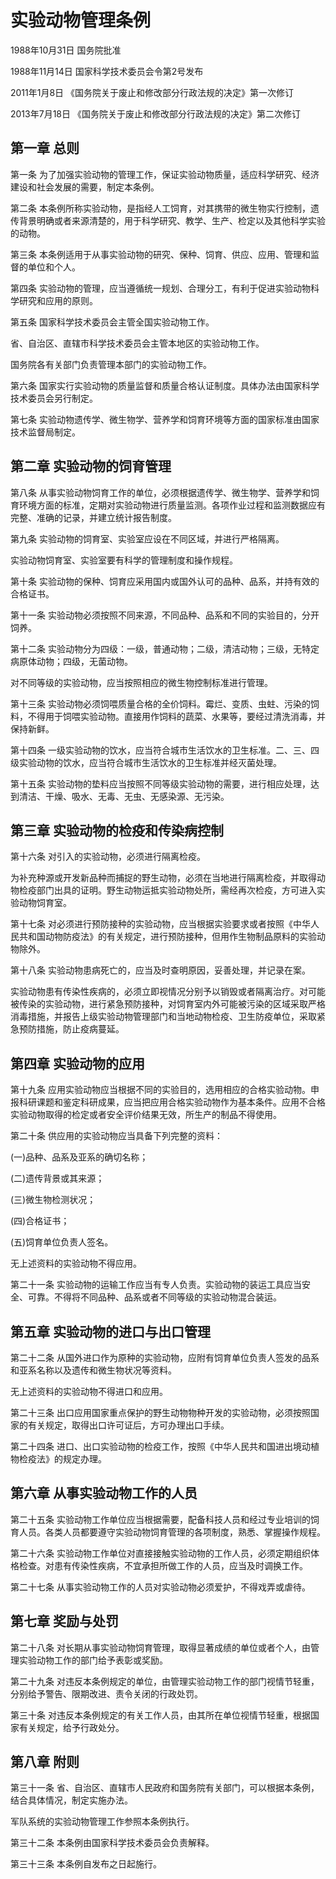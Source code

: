 # 实验动物管理条例

1988年10月31日 国务院批准　

1988年11月14日 国家科学技术委员会令第2号发布　

2011年1月8日 《国务院关于废止和修改部分行政法规的决定》第一次修订　

2013年7月18日 《国务院关于废止和修改部分行政法规的决定》第二次修订　

  

## 第一章 总则

第一条 为了加强实验动物的管理工作，保证实验动物质量，适应科学研究、经济建设和社会发展的需要，制定本条例。

第二条 本条例所称实验动物，是指经人工饲育，对其携带的微生物实行控制，遗传背景明确或者来源清楚的，用于科学研究、教学、生产、检定以及其他科学实验的动物。

第三条 本条例适用于从事实验动物的研究、保种、饲育、供应、应用、管理和监督的单位和个人。

第四条 实验动物的管理，应当遵循统一规划、合理分工，有利于促进实验动物科学研究和应用的原则。

第五条 国家科学技术委员会主管全国实验动物工作。

省、自治区、直辖市科学技术委员会主管本地区的实验动物工作。

国务院各有关部门负责管理本部门的实验动物工作。

第六条 国家实行实验动物的质量监督和质量合格认证制度。具体办法由国家科学技术委员会另行制定。

第七条 实验动物遗传学、微生物学、营养学和饲育环境等方面的国家标准由国家技术监督局制定。

## 第二章 实验动物的饲育管理

第八条 从事实验动物饲育工作的单位，必须根据遗传学、微生物学、营养学和饲育环境方面的标准，定期对实验动物进行质量监测。各项作业过程和监测数据应有完整、准确的记录，并建立统计报告制度。

第九条 实验动物的饲育室、实验室应设在不同区域，并进行严格隔离。

实验动物饲育室、实验室要有科学的管理制度和操作规程。

第十条 实验动物的保种、饲育应采用国内或国外认可的品种、品系，并持有效的合格证书。

第十一条 实验动物必须按照不同来源，不同品种、品系和不同的实验目的，分开饲养。

第十二条 实验动物分为四级：一级，普通动物；二级，清洁动物；三级，无特定病原体动物；四级，无菌动物。

对不同等级的实验动物，应当按照相应的微生物控制标准进行管理。

第十三条 实验动物必须饲喂质量合格的全价饲料。霉烂、变质、虫蛀、污染的饲料，不得用于饲喂实验动物。直接用作饲料的蔬菜、水果等，要经过清洗消毒，并保持新鲜。

第十四条 一级实验动物的饮水，应当符合城市生活饮水的卫生标准。二、三、四级实验动物的饮水，应当符合城市生活饮水的卫生标准并经灭菌处理。

第十五条 实验动物的垫料应当按照不同等级实验动物的需要，进行相应处理，达到清洁、干燥、吸水、无毒、无虫、无感染源、无污染。

## 第三章 实验动物的检疫和传染病控制

第十六条 对引入的实验动物，必须进行隔离检疫。

为补充种源或开发新品种而捕捉的野生动物，必须在当地进行隔离检疫，并取得动物检疫部门出具的证明。野生动物运抵实验动物处所，需经再次检疫，方可进入实验动物饲育室。

第十七条 对必须进行预防接种的实验动物，应当根据实验要求或者按照《中华人民共和国动物防疫法》的有关规定，进行预防接种，但用作生物制品原料的实验动物除外。

第十八条 实验动物患病死亡的，应当及时查明原因，妥善处理，并记录在案。

实验动物患有传染性疾病的，必须立即视情况分别予以销毁或者隔离治疗。对可能被传染的实验动物，进行紧急预防接种，对饲育室内外可能被污染的区域采取严格消毒措施，并报告上级实验动物管理部门和当地动物检疫、卫生防疫单位，采取紧急预防措施，防止疫病蔓延。

## 第四章 实验动物的应用

第十九条 应用实验动物应当根据不同的实验目的，选用相应的合格实验动物。申报科研课题和鉴定科研成果，应当把应用合格实验动物作为基本条件。应用不合格实验动物取得的检定或者安全评价结果无效，所生产的制品不得使用。

第二十条 供应用的实验动物应当具备下列完整的资料：

(一)品种、品系及亚系的确切名称；

(二)遗传背景或其来源；

(三)微生物检测状况；

(四)合格证书；

(五)饲育单位负责人签名。

无上述资料的实验动物不得应用。

第二十一条 实验动物的运输工作应当有专人负责。实验动物的装运工具应当安全、可靠。不得将不同品种、品系或者不同等级的实验动物混合装运。

## 第五章 实验动物的进口与出口管理

第二十二条 从国外进口作为原种的实验动物，应附有饲育单位负责人签发的品系和亚系名称以及遗传和微生物状况等资料。

无上述资料的实验动物不得进口和应用。

第二十三条 出口应用国家重点保护的野生动物物种开发的实验动物，必须按照国家的有关规定，取得出口许可证后，方可办理出口手续。

第二十四条 进口、出口实验动物的检疫工作，按照《中华人民共和国进出境动植物检疫法》的规定办理。

## 第六章 从事实验动物工作的人员

第二十五条 实验动物工作单位应当根据需要，配备科技人员和经过专业培训的饲育人员。各类人员都要遵守实验动物饲育管理的各项制度，熟悉、掌握操作规程。

第二十六条 实验动物工作单位对直接接触实验动物的工作人员，必须定期组织体格检查。对患有传染性疾病，不宜承担所做工作的人员，应当及时调换工作。

第二十七条 从事实验动物工作的人员对实验动物必须爱护，不得戏弄或虐待。

## 第七章 奖励与处罚

第二十八条 对长期从事实验动物饲育管理，取得显著成绩的单位或者个人，由管理实验动物工作的部门给予表彰或奖励。

第二十九条 对违反本条例规定的单位，由管理实验动物工作的部门视情节轻重，分别给予警告、限期改进、责令关闭的行政处罚。

第三十条 对违反本条例规定的有关工作人员，由其所在单位视情节轻重，根据国家有关规定，给予行政处分。

## 第八章 附则

第三十一条 省、自治区、直辖市人民政府和国务院有关部门，可以根据本条例，结合具体情况，制定实施办法。

军队系统的实验动物管理工作参照本条例执行。

第三十二条 本条例由国家科学技术委员会负责解释。

第三十三条 本条例自发布之日起施行。